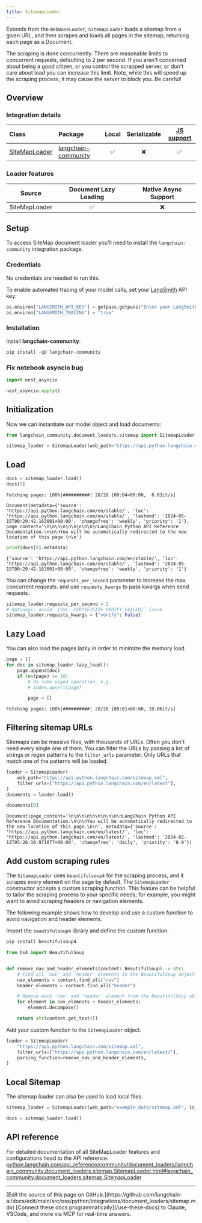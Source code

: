 ```yaml
---
title: SitemapLoader
---
```


Extends from the `WebBaseLoader`, `SitemapLoader` loads a sitemap from a given URL, and then scrapes and loads all pages in the sitemap, returning each page as a Document.

The scraping is done concurrently. There are reasonable limits to concurrent requests, defaulting to 2 per second.  If you aren't concerned about being a good citizen, or you control the scrapped server, or don't care about load you can increase this limit. Note, while this will speed up the scraping process, it may cause the server to block you. Be careful!

## Overview

### Integration details

| Class | Package | Local | Serializable | [JS support](https://js.langchain.com/docs/integrations/document_loaders/web_loaders/sitemap/)|
| :--- | :--- | :---: | :---: |  :---: |
| [SiteMapLoader](https://python.langchain.com/api_reference/community/document_loaders/langchain_community.document_loaders.sitemap.SitemapLoader.html#langchain_community.document_loaders.sitemap.SitemapLoader) | [langchain-community](https://python.langchain.com/api_reference/community/index.html) | ✅ | ❌ | ✅ |

### Loader features

| Source | Document Lazy Loading | Native Async Support
| :---: | :---: | :---: |
| SiteMapLoader | ✅ | ❌ |

## Setup

To access SiteMap document loader you'll need to install the `langchain-community` integration package.

### Credentials

No credentials are needed to run this.

To enable automated tracing of your model calls, set your [LangSmith](https://docs.smith.langchain.com/) API key:

```python
os.environ["LANGSMITH_API_KEY"] = getpass.getpass("Enter your LangSmith API key: ")
os.environ["LANGSMITH_TRACING"] = "true"
```

### Installation

Install **langchain-community**.

```python
pip install -qU langchain-community
```

### Fix notebook asyncio bug

```python
import nest_asyncio

nest_asyncio.apply()
```

## Initialization

Now we can instantiate our model object and load documents:

```python
from langchain_community.document_loaders.sitemap import SitemapLoader
```

```python
sitemap_loader = SitemapLoader(web_path="https://api.python.langchain.com/sitemap.xml")
```

## Load

```python
docs = sitemap_loader.load()
docs[0]
```

```output
Fetching pages: 100%|##########| 28/28 [00:04<00:00,  6.83it/s]
```

```output
Document(metadata={'source': 'https://api.python.langchain.com/en/stable/', 'loc': 'https://api.python.langchain.com/en/stable/', 'lastmod': '2024-05-15T00:29:42.163001+00:00', 'changefreq': 'weekly', 'priority': '1'}, page_content='\n\n\n\n\n\n\n\n\n\nLangChain Python API Reference Documentation.\n\n\nYou will be automatically redirected to the new location of this page.\n\n')
```

```python
print(docs[0].metadata)
```

```output
{'source': 'https://api.python.langchain.com/en/stable/', 'loc': 'https://api.python.langchain.com/en/stable/', 'lastmod': '2024-05-15T00:29:42.163001+00:00', 'changefreq': 'weekly', 'priority': '1'}
```

You can change the `requests_per_second` parameter to increase the max concurrent requests. and use `requests_kwargs` to pass kwargs when send requests.

```python
sitemap_loader.requests_per_second = 2
# Optional: avoid `[SSL: CERTIFICATE_VERIFY_FAILED]` issue
sitemap_loader.requests_kwargs = {"verify": False}
```

## Lazy Load

You can also load the pages lazily in order to minimize the memory load.

```python
page = []
for doc in sitemap_loader.lazy_load():
    page.append(doc)
    if len(page) >= 10:
        # do some paged operation, e.g.
        # index.upsert(page)

        page = []
```

```output
Fetching pages: 100%|##########| 28/28 [00:01<00:00, 19.06it/s]
```

## Filtering sitemap URLs

Sitemaps can be massive files, with thousands of URLs.  Often you don't need every single one of them.  You can filter the URLs by passing a list of strings or regex patterns to the `filter_urls` parameter.  Only URLs that match one of the patterns will be loaded.

```python
loader = SitemapLoader(
    web_path="https://api.python.langchain.com/sitemap.xml",
    filter_urls=["https://api.python.langchain.com/en/latest"],
)
documents = loader.load()
```

```python
documents[0]
```

```output
Document(page_content='\n\n\n\n\n\n\n\n\n\nLangChain Python API Reference Documentation.\n\n\nYou will be automatically redirected to the new location of this page.\n\n', metadata={'source': 'https://api.python.langchain.com/en/latest/', 'loc': 'https://api.python.langchain.com/en/latest/', 'lastmod': '2024-02-12T05:26:10.971077+00:00', 'changefreq': 'daily', 'priority': '0.9'})
```

## Add custom scraping rules

The `SitemapLoader` uses `beautifulsoup4` for the scraping process, and it scrapes every element on the page by default. The `SitemapLoader` constructor accepts a custom scraping function. This feature can be helpful to tailor the scraping process to your specific needs; for example, you might want to avoid scraping headers or navigation elements.

 The following example shows how to develop and use a custom function to avoid navigation and header elements.

Import the `beautifulsoup4` library and define the custom function.

```python
pip install beautifulsoup4
```

```python
from bs4 import BeautifulSoup


def remove_nav_and_header_elements(content: BeautifulSoup) -> str:
    # Find all 'nav' and 'header' elements in the BeautifulSoup object
    nav_elements = content.find_all("nav")
    header_elements = content.find_all("header")

    # Remove each 'nav' and 'header' element from the BeautifulSoup object
    for element in nav_elements + header_elements:
        element.decompose()

    return str(content.get_text())
```

Add your custom function to the `SitemapLoader` object.

```python
loader = SitemapLoader(
    "https://api.python.langchain.com/sitemap.xml",
    filter_urls=["https://api.python.langchain.com/en/latest/"],
    parsing_function=remove_nav_and_header_elements,
)
```

## Local Sitemap

The sitemap loader can also be used to load local files.

```python
sitemap_loader = SitemapLoader(web_path="example_data/sitemap.xml", is_local=True)

docs = sitemap_loader.load()
```

## API reference

For detailed documentation of all SiteMapLoader features and configurations head to the API reference: [python.langchain.com/api_reference/community/document_loaders/langchain_community.document_loaders.sitemap.SitemapLoader.html#langchain_community.document_loaders.sitemap.SitemapLoader](https://python.langchain.com/api_reference/community/document_loaders/langchain_community.document_loaders.sitemap.SitemapLoader.html#langchain_community.document_loaders.sitemap.SitemapLoader)

---

<Callout icon="pen-to-square" iconType="regular">
    [Edit the source of this page on GitHub.](https://github.com/langchain-ai/docs/edit/main/src/oss/python/integrations/document_loaders/sitemap.mdx)
</Callout>
<Tip icon="terminal" iconType="regular">
    [Connect these docs programmatically](/use-these-docs) to Claude, VSCode, and more via MCP for    real-time answers.
</Tip>
